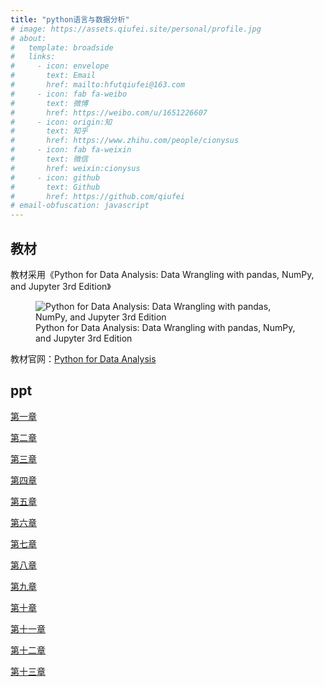 ```yaml
---
title: "python语言与数据分析"
# image: https://assets.qiufei.site/personal/profile.jpg
# about:
#   template: broadside
#   links:
#     - icon: envelope
#       text: Email
#       href: mailto:hfutqiufei@163.com
#     - icon: fab fa-weibo
#       text: 微博
#       href: https://weibo.com/u/1651226607
#     - icon: origin:知
#       text: 知乎
#       href: https://www.zhihu.com/people/cionysus
#     - icon: fab fa-weixin
#       text: 微信
#       href: weixin:cionysus
#     - icon: github
#       text: Github
#       href: https://github.com/qiufei
# email-obfuscation: javascript
---
```



## 教材

教材采用《Python for Data Analysis: Data Wrangling with pandas, NumPy, and Jupyter 3rd Edition》

![Python for Data Analysis: Data Wrangling with pandas, NumPy, and Jupyter 3rd Edition](https://m.media-amazon.com/images/I/91QBEYSpnLL._SL1500_.jpg)

教材官网：[Python for Data Analysis](https://wesmckinney.com/book/)





## ppt



<a href="./html/pandas3ed1cn.html"> 第一章 </a>

<a href="./html/pandas3ed2cn.html"> 第二章 </a>

<a href="./html/pandas3ed3cn.html"> 第三章 </a>

<a href="./html/pandas3ed4cn.html"> 第四章 </a>

<a href="./html/pandas3ed5cn.html"> 第五章 </a>

<a href="./html/pandas3ed6cn.html"> 第六章 </a>

<a href="./html/pandas3ed7cn.html"> 第七章 </a>

<a href="./html/pandas3ed8cn.html"> 第八章 </a>

<a href="./html/pandas3ed9cn.html"> 第九章 </a>

<a href="./html/pandas3ed10cn.html"> 第十章 </a>

<a href="./html/pandas3ed11cn.html"> 第十一章 </a>

<a href="./html/pandas3ed12cn.html"> 第十二章 </a>

<a href="./html/pandas3ed13cn.html"> 第十三章 </a>

